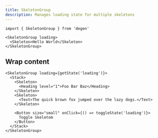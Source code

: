 ```yaml
---
title: SkeletonGroup
description: Manages loading state for multiple skeletons
---
```


```tsx
import { SkeletonGroup } from 'degen'
```

```tsx expand=true live=true
<SkeletonGroup loading>
  <Skeleton>Hello World</Skeleton>
</SkeletonGroup>
```

## Wrap content

```tsx live=true
<SkeletonGroup loading={getState('loading')}>
  <Stack>
    <Skeleton>
      <Heading level="1">Foo Bar Baz</Heading>
    </Skeleton>
    <Skeleton>
      <Text>The quick brown fox jumped over the lazy dogs.</Text>
    </Skeleton>

    <Button size="small" onClick={() => toggleState('loading')}>
      Toggle Skeletom
    </Button>
  </Stack>
</SkeletonGroup>
```
